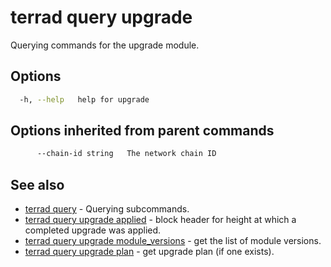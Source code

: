 # terrad query upgrade

Querying commands for the upgrade module. 

## Options

```sh Terrad
  -h, --help   help for upgrade
```

## Options inherited from parent commands

```sh Terrad
      --chain-id string   The network chain ID
```

## See also

* [terrad query](./terrad_query.mdx)	 - Querying subcommands.
* [terrad query upgrade applied](./terrad_query_upgrade_applied.mdx)	 - block header for height at which a completed upgrade was applied.
* [terrad query upgrade module_versions](./terrad_query_upgrade_module_versions.mdx)	 - get the list of module versions.
* [terrad query upgrade plan](./terrad_query_upgrade_plan.mdx)	 - get upgrade plan (if one exists).


